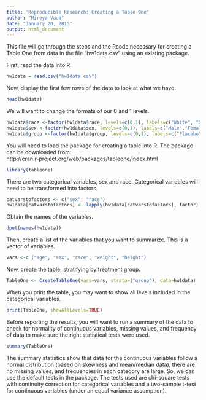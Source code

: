```yaml
---
title: 'Reproducible Research: Creating a Table One'
author: "Mireya Vaca"
date: "January 20, 2015"
output: html_document
---
```



This file will go through the steps and the Rcode necessary for creating a Table One from data in the file "hw1data.csv" using an existing package.

First, read the data into R. 

```r
hw1data = read.csv("hw1data.csv")
```


Now, display the first few rows of the data to look at what we have. 

```r
head(hw1data)
```


We will want to change the formats of our 0 and 1 levels. 

```r
hw1data$race <-factor(hw1data$race, levels=c(0,1), labels=c("White", "Non-white"))
hw1data$sex <-factor(hw1data$sex, levels=c(0,1), labels=c("Male","Female"))
hw1data$group <-factor(hw1data$group, levels=c(0,1), labels=c("Placebo", "Treatment"))
```


You will need to load the package for creating a table into R.  The package can be downloaded from:  
http://cran.r-project.org/web/packages/tableone/index.html  

```r
library(tableone)
```


There are two categorical variables, sex and race. Categorical variables will need to be transformed into factors. 

```r
catvarstofactors <- c("sex", "race")
hw1data[catvarstofactors] <- lapply(hw1data[catvarstofactors], factor)
```


Obtain the names of the variables. 

```r
dput(names(hw1data))
```


Then, create a list of the variables that you want to summarize. This is a vector of variables.

```r
vars <-c ("age", "sex", "race", "weight", "height")
```


Now, create the table, stratifying by treatment group. 

```r
TableOne <- CreateTableOne(vars=vars, strata=("group"), data=hw1data)
```


When you print the table, you may want to show all levels included in the categorical variables.  

```r
print(TableOne, showAllLevels=TRUE)
```


Before reporting the results, you will want to run a summary of the data to check for normality of continuous variables, missing values, and frequency of data to make sure the right statistical tests were used. 

```r
summary(TableOne)
```


The summary statistics show that data for the continuous variables follow a normal distribution (based on skewness and mean/median data), there are no missing values, and frequencies in each category are large. So, we can use the default tests in the package. The tests used are chi-square tests with continuity correction for categorical variables and a two-sample t-test for continuous variables (under an equal variance assumption). 


